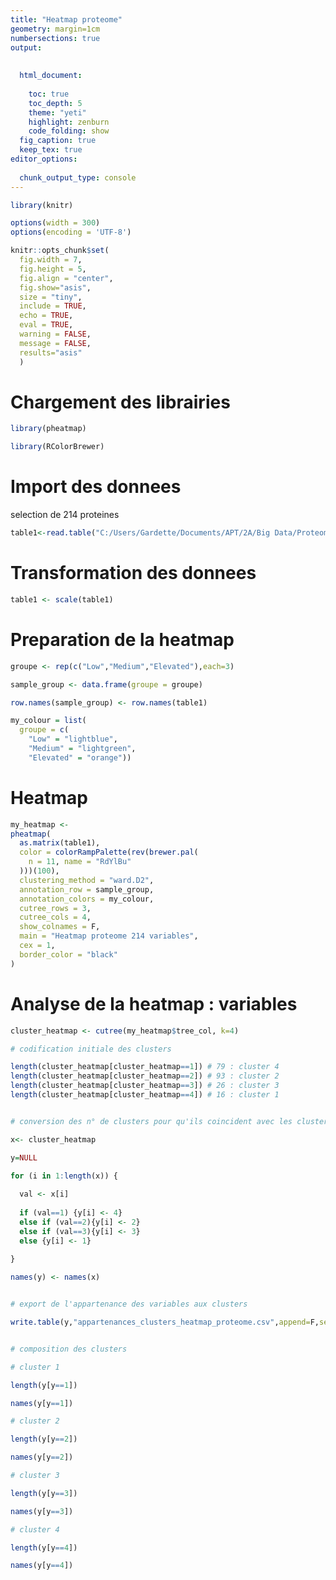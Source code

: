 ---
title: "Heatmap proteome"
geometry: margin=1cm
numbersections: true
output:
  
  
  html_document: 
    
    toc: true
    toc_depth: 5
    theme: "yeti"
    highlight: zenburn
    code_folding: show
  fig_caption: true
  keep_tex: true
editor_options: 
  
  chunk_output_type: console
---


```{r setup, include=FALSE}

library(knitr)

options(width = 300)
options(encoding = 'UTF-8')

knitr::opts_chunk$set(
  fig.width = 7,
  fig.height = 5,
  fig.align = "center",
  fig.show="asis",
  size = "tiny",
  include = TRUE,
  echo = TRUE,
  eval = TRUE,
  warning = FALSE,
  message = FALSE,
  results="asis"
  )

```

# Chargement des librairies

```{r}

library(pheatmap)

library(RColorBrewer)

```


# Import des donnees

selection de 214 proteines

```{r}

table1<-read.table("C:/Users/Gardette/Documents/APT/2A/Big Data/Proteome/proteome_Ath_selection.csv", sep=";", dec=".", header=T,row.names=1)

```


# Transformation des donnees

```{r}

table1 <- scale(table1)

```


# Preparation de la heatmap

```{r}

groupe <- rep(c("Low","Medium","Elevated"),each=3)

sample_group <- data.frame(groupe = groupe)

row.names(sample_group) <- row.names(table1)

my_colour = list(
  groupe = c(
    "Low" = "lightblue",
    "Medium" = "lightgreen",
    "Elevated" = "orange"))


```


# Heatmap

```{r}

my_heatmap <- 
pheatmap(
  as.matrix(table1),
  color = colorRampPalette(rev(brewer.pal(
    n = 11, name = "RdYlBu"
  )))(100),
  clustering_method = "ward.D2",
  annotation_row = sample_group,
  annotation_colors = my_colour,
  cutree_rows = 3,
  cutree_cols = 4,
  show_colnames = F,
  main = "Heatmap proteome 214 variables",
  cex = 1,
  border_color = "black"
)


```



# Analyse de la heatmap : variables

```{r}

cluster_heatmap <- cutree(my_heatmap$tree_col, k=4)

# codification initiale des clusters

length(cluster_heatmap[cluster_heatmap==1]) # 79 : cluster 4
length(cluster_heatmap[cluster_heatmap==2]) # 93 : cluster 2
length(cluster_heatmap[cluster_heatmap==3]) # 26 : cluster 3
length(cluster_heatmap[cluster_heatmap==4]) # 16 : cluster 1


# conversion des n° de clusters pour qu'ils coincident avec les clusters de gauche à droite sur le graphe

x<- cluster_heatmap

y=NULL

for (i in 1:length(x)) {
  
  val <- x[i]
  
  if (val==1) {y[i] <- 4}
  else if (val==2){y[i] <- 2}
  else if (val==3){y[i] <- 3}
  else {y[i] <- 1}
  
}

names(y) <- names(x)


# export de l'appartenance des variables aux clusters

write.table(y,"appartenances_clusters_heatmap_proteome.csv",append=F,sep=";",dec=".",row.names=T,col.names=NA)


# composition des clusters

# cluster 1

length(y[y==1])

names(y[y==1])

# cluster 2

length(y[y==2])

names(y[y==2])

# cluster 3

length(y[y==3])

names(y[y==3])

# cluster 4

length(y[y==4])

names(y[y==4])

```
